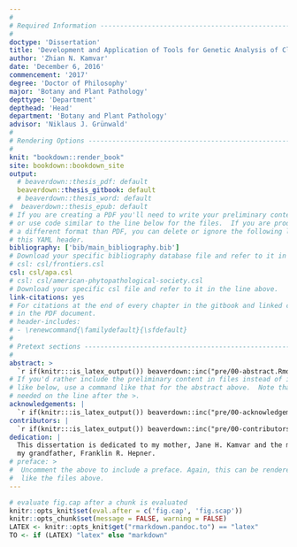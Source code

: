 ```yaml
---
#
# Required Information --------------------------------------------------------
#
doctype: 'Dissertation' 
title: 'Development and Application of Tools for Genetic Analysis of Clonal Populations'
author: 'Zhian N. Kamvar'
date: 'December 6, 2016'
commencement: '2017'    
degree: 'Doctor of Philosophy'
major: 'Botany and Plant Pathology'
depttype: 'Department'
depthead: 'Head'
department: 'Botany and Plant Pathology'
advisor: 'Niklaus J. Grünwald'
#
# Rendering Options -----------------------------------------------------------
#
knit: "bookdown::render_book"
site: bookdown::bookdown_site
output: 
  # beaverdown::thesis_pdf: default
  beaverdown::thesis_gitbook: default
  # beaverdown::thesis_word: default
#  beaverdown::thesis_epub: default
# If you are creating a PDF you'll need to write your preliminary content here 
# or use code similar to the line below for the files.  If you are producing in 
# a different format than PDF, you can delete or ignore the following lines in 
# this YAML header.
bibliography: ['bib/main_bibliography.bib']
# Download your specific bibliography database file and refer to it in the line above.
# csl: csl/frontiers.csl
csl: csl/apa.csl
# csl: csl/american-phytopathological-society.csl
# Download your specific csl file and refer to it in the line above.
link-citations: yes
# For citations at the end of every chapter in the gitbook and linked citations
# in the PDF document.
# header-includes:
# - \renewcommand{\familydefault}{\sfdefault}
#
# Pretext sections ------------------------------------------------------------
#
abstract: >
  `r if(knitr:::is_latex_output()) beaverdown::inc("pre/00-abstract.Rmd")`
# If you'd rather include the preliminary content in files instead of inline
# like below, use a command like that for the abstract above.  Note that a tab is 
# needed on the line after the >.
acknowledgements: |
  `r if(knitr:::is_latex_output()) beaverdown::inc("pre/00-acknowledgements.Rmd")`
contributors: | 
  `r if(knitr:::is_latex_output()) beaverdown::inc("pre/00-contributors.Rmd")`
dedication: |
  This dissertation is dedicated to my mother, Jane H. Kamvar and the memory of
  my grandfather, Franklin R. Hepner. 
# preface: >  
#  Uncomment the above to include a preface. Again, this can be rendered much
#  like the files above.
---
```



```r
# evaluate fig.cap after a chunk is evaluated
knitr::opts_knit$set(eval.after = c('fig.cap', 'fig.scap'))
knitr::opts_chunk$set(message = FALSE, warning = FALSE)
LATEX <- knitr::opts_knit$get("rmarkdown.pandoc.to") == "latex"
TO <- if (LATEX) "latex" else "markdown"
```
